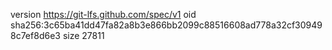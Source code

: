 version https://git-lfs.github.com/spec/v1
oid sha256:3c65ba41dd47fa82a8b3e866bb2099c88516608ad778a32cf309498c7ef8d6e3
size 27811
